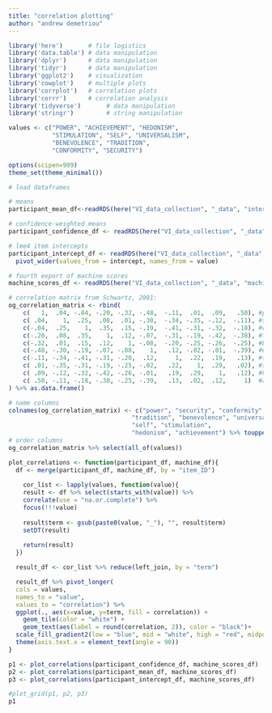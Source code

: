 ```yaml
---
title: "correlation plotting"
author: "andrew demetriou"
---
```


```r
library('here')       # file logistics
library('data.table') # data manipulation
library('dplyr')      # data manipulation
library('tidyr')      # data manipulation
library('ggplot2')    # visualization
library('cowplot')    # multiple plots 
library('corrplot')   # correlation plots
library('corrr')      # correlation analysis
library('tidyverse')       # data manipulation
library('stringr')         # string manipulation

values <- c("POWER", "ACHIEVEMENT", "HEDONISM",  
            "STIMULATION", "SELF", "UNIVERSALISM", 
            "BENEVOLENCE", "TRADITION",  
            "CONFORMITY", "SECURITY")

options(scipen=999)
theme_set(theme_minimal())
```

```r
# load dataframes

# means
participant_mean_df<-readRDS(here("VI_data_collection", "_data", "intermediary_data", "participant_mean_dfs.RDS"))[[1]] %>% select(-confidence)

# confidence-weighted means
participant_confidence_df <- readRDS(here("VI_data_collection", "_data", "intermediary_data", "participant_confidence_weighted_dfs.RDS"))[[1]] %>% select(-confidence, -weight)

# lme4 item intercepts
participant_intercept_df <- readRDS(here("VI_data_collection", "_data","intermediary_data", "participant_lme4_item_intercept_dfs.RDS"))[[1]] %>% select(-mean, -dataset) %>%
  pivot_wider(values_from = intercept, names_from = value)

# fourth export of machine scores
machine_scores_df <- readRDS(here("VI_data_collection", "_data", "machine_response_data", "machines_as_fixed_df_4.RDS")) 

# correlation matrix from Schwartz, 2001:
og_correlation_matrix <- rbind(
    c(   1,  .04, -.04, -.20, -.32, -.48,  -.11,  .01,  .09,   .50), #power
    c( .04,    1,  .25,  .08,  .01, -.30,  -.34, -.35, -.12,  -.11), #security
    c(-.04,  .25,    1,  .35,  .15, -.19,  -.41, -.31, -.32,  -.18), #conformity
    c(-.20,  .08,  .35,    1,  .12, -.07,  -.31, -.19, -.42,  -.38), #tradition
    c(-.32,  .01,  .15,  .12,    1, -.08,  -.20, -.25, -.26,  -.25), #benevolence
    c(-.48, -.30, -.19, -.07, -.08,    1,   .12, -.02, -.01,  -.39), #universalism
    c(-.11, -.34, -.41, -.31, -.20,  .12,     1,  .22,  .19,   .13), #self-direction
    c( .01, -.35, -.31, -.19, -.25, -.02,   .22,    1,  .29,   .02), #stimulation
    c( .09, -.12, -.32, -.42, -.26, -.01,   .19,  .29,    1,   .12), #hedonism
    c( .50, -.11, -.18, -.38, -.25, -.39,   .13,  .02,  .12,     1)  #achievement 
) %>% as.data.frame()

# name columns
colnames(og_correlation_matrix) <- c("power", "security", "conformity", 
                                  "tradition", "benevolence", "universalism", 
                                  "self", "stimulation", 
                                  "hedonism", "achievement") %>% toupper() 
# order columns
og_correlation_matrix %>% select(all_of(values))
```

```r
plot_correlations <- function(participant_df, machine_df){
  df <- merge(participant_df, machine_df, by = "item_ID")
  
    cor_list <- lapply(values, function(value){
    result <- df %>% select(starts_with(value)) %>%
    correlate(use = "na.or.complete") %>%
    focus(!!!value)
  
    result$term <- gsub(paste0(value, "_"), "", result$term)
    setDT(result)
  
    return(result)
  })

  result_df <- cor_list %>% reduce(left_join, by = "term")

  result_df %>% pivot_longer(
  cols = values, 
  names_to = "value", 
  values_to = "correlation") %>%
  ggplot(., aes(x=value, y=term, fill = correlation)) +
    geom_tile(color = "white") + 
    geom_text(aes(label = round(correlation, 2)), color = "black")+
  scale_fill_gradient2(low = "blue", mid = "white", high = "red", midpoint = 0) +
  theme(axis.text.x = element_text(angle = 90))
}
```

```r
p1 <- plot_correlations(participant_confidence_df, machine_scores_df)
p2 <- plot_correlations(participant_mean_df, machine_scores_df)
p3 <- plot_correlations(participant_intercept_df, machine_scores_df)
```

```r
#plot_grid(p1, p2, p3)
p1
```

```r

```

